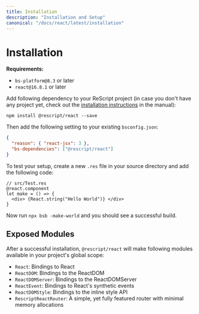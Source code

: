 ```yaml
---
title: Installation
description: "Installation and Setup"
canonical: "/docs/react/latest/installation"
---
```


# Installation

**Requirements:**

- `bs-platform@8.3` or later
- `react@16.8.1` or later

Add following dependency to your ReScript project (in case you don't have any project yet, check out the [installation instructions](/docs/manual/latest/installation) in the manual):

```
npm install @rescript/react --save
```

Then add the following setting to your existing `bsconfig.json`:

```json
{
  "reason": { "react-jsx": 3 },
  "bs-dependencies": ["@rescript/react"]
}
```

To test your setup, create a new `.res` file in your source directory and add the following code:

```res
// src/Test.res
@react.component
let make = () => {
  <div> {React.string("Hello World")} </div>
}
```

Now run `npx bsb -make-world` and you should see a successful build.

## Exposed Modules

After a successful installation, `@rescript/react` will make following modules available in your project's global scope:

- `React`: Bindings to React
- `ReactDOM`: Bindings to the ReactDOM
- `ReactDOMServer`: Bindings to the ReactDOMServer
- `ReactEvent`: Bindings to React's synthetic events
- `ReactDOMStyle`: Bindings to the inline style API
- `RescriptReactRouter`: A simple, yet fully featured router with minimal memory allocations
